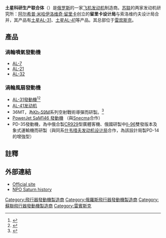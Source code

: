{{Infobox company
| name = UEC NPO Saturn<br/>土星科研生產聯合體
| logo = Saturn.gif
| logo_size =
| logo_alt = 
| logo_caption = 
| logo_padding =
| image = NPO-Saturn-001.jpg
| image_size = 
| image_alt =
| image_caption = 土星科研生產聯合體辦公大樓[[Rybinsk|Rybinsk]], [[Yaroslavl_Oblast|YAR]]
| trading_name = 
| native_name = ПАО «ОДК-Сатурн» НПО
| native_name_lang = ru
| romanized_name = 
| former_name = 
| type = [[Open_joint-stock_company|Open joint-stock company]]
| traded_as = 
| ISIN =
| industry = [[機械工程|機械工程]]<br/>[[航空發動機|航空發動機]]
| genre =               <!-- Only used with media and publishing companies -->
| fate = 
| predecessor =         <!-- or: | predecessors = -->
| successor =           <!-- or: | successors = -->
| founded = {{start date and age|1916}}
| founder =             <!-- or: | founders = -->
| defunct =             <!-- {{end date|YYYY|MM|DD}} -->
| location = {{RUS}}[[雅羅斯拉夫爾州|雅羅斯拉夫爾州]][[雷賓斯克|雷賓斯克]]
| hq_location = {{RUS}}[[雅羅斯拉夫爾州|雅羅斯拉夫爾州]] [[雷賓斯克|雷賓斯克]]
| hq_location_city = 
| hq_location_country = 
| coordinates = 
| num_locations = 
| num_locations_year =   <!-- Year of num_locations data (when known) -->
| area_served =         <!-- or: | areas_served = -->
| key_people = Ilya Nikolayevich Fyodorov, managing director
| products = Aircraft engines, components
| brands = 
| production = 
| production_year =     <!-- Year of production data (when known) -->
| services = 
| revenue = [[Russian_ruble|RUB]]10.5 billion<ref>{{cite web|url=http://ryb.ru/2012/03/15/23975|title=«Сатурн» подвел итоги - Новости|website=ryb.ru|deadurl=no|archiveurl=https://web.archive.org/web/20150330230056/http://ryb.ru/2012/03/15/23975|archivedate=2015-03-30|df=|accessdate=2018-10-03}}</ref>
| revenue_year = 2011
| operating_income = 
| income_year =         <!-- Year of operating_income data (when known) -->
| net_income = RUB53 million
| net_income_year = 2011
| aum =                 <!-- Only for financial-service companies -->
| assets = 
| assets_year =         <!-- Year of assets data (when known) -->
| equity = 
| equity_year =         <!-- Year of equity data (when known) -->
| owner =               <!-- or: | owners = -->
| members = 
| members_year =        <!-- Year of members data (when known) -->
| num_employees = 23,000
| num_employees_year = 2011
| parent = [[United_Engine_Corporation|United Engine Corporation]]<ref>{{cite web|title=Structure|url=http://www.uecrus.com/eng/corporation/structure/|publisher=United Engine Corporation|accessdate=16 April 2017|language=ru|deadurl=no|archiveurl=https://web.archive.org/web/20170416125650/http://www.uecrus.com/eng/corporation/structure/|archivedate=2017-04-16|df=}}</ref>
| divisions = 
| subsid = 
| slogan =              <!-- or: | slogans = -->
| module =              <!-- Used to embed other templates -->
| website = {{URL|npo-saturn.ru}}
| footnotes = 
| intl =                <!-- Set positively ("true"/"yes"/etc) if company is international, otherwise omit -->
}}
{{组织奖励|{{列宁勋章|type = organization}} {{列宁勋章|type = organization}} {{十月革命勋章|type = organization}} {{劳动红旗勋章|type = organization}}}}

'''土星科研生产联合体'''（{{lang|ru|Сатурн（НПО）}}）是[[俄罗斯|俄罗斯]]的一家[[飞机发动机|飞机发动机]]制造商。[[苏联|苏联]]的两家发动机研究所：[[阿尔希普·米哈伊洛维奇·留里卡|阿尔希普·米哈伊洛维奇·留里卡]]创立的'''留里卡设计局'''与索洛维约夫设计局合并，其产品有[[土星AL-31|土星AL-31]]、[[土星AL-41|土星AL-41]]等产品。其总部位于[[雷宾斯克|雷宾斯克]]。

==產品==
===渦輪噴氣發動機===
* [[Lyulka_AL-7|AL-7]]
* [[Lyulka_AL-21|AL-21]]
* [[NPO_Saturn_AL-32|AL-32]]

===渦輪風扇發動機===
* [[AL-31發動機|AL-31發動機]]<ref name=AL-31>{{cite web|title=Saturn military aircraft engines of the 4th generation|url=http://www.npo-saturn.ru/?pid=53|publisher=NPO Saturn website|accessdate=28 April 2011|archive-date=2016-03-25|archive-url=https://web.archive.org/web/20160325052232/http://www.npo-saturn.ru/?pid=53|dead-url=no}}</ref><ref name=117S>{{cite web|title=Saturn military aircraft engines of generation 4+|url=http://www.npo-saturn.ru/?pid=156|publisher=NPO Saturn website|accessdate=28 April 2011|archive-date=2016-03-31|archive-url=https://web.archive.org/web/20160331231252/http://www.npo-saturn.ru/?pid=156|dead-url=no}}</ref>
* [[AL-41发动机|AL-41发动机]]
* 36MT，為[[Kh-59|Kh-59M]]系列空射戰術導彈而研製。<ref name=Kh-59M>{{cite web|title=Saturn military engines for unmanned aerial vehicles|url=http://www.npo-saturn.ru/?pid=95|publisher=NPO Saturn website|accessdate=28 April 2011|archive-date=2017-08-05|archive-url=https://web.archive.org/web/20170805103959/http://www.npo-saturn.ru/?pid=95|dead-url=no}}</ref>
* [[SaM146_發動機|PowerJet SaM146 發動機]] （與[[斯奈克玛公司|Snecma]]合作）
* PD-35發動機，為中俄合製[[CR929|CR929]]型廣體客機、俄國研製中[[Il-96|Il-96]]雙發版本及象式運輸機而研製（與同系[[什韦措夫发动机设计局|什韦措夫发动机设计局]]合作，為該設計局製PD-14的增強型）

==註釋==
{{reflist}}

==外部連結==
{{commons category|NPO Saturn}}
* [http://www.npo-saturn.ru/ Official site] {{Wayback|url=http://www.npo-saturn.ru/ |date=20161001153053 }}
* [https://web.archive.org/web/20051023141448/http://www.airshow.ru/expo/380/doc_630.htm NPO Saturn history]

[[Category:飛行器發動機製造商|Category:飛行器發動機製造商]]
[[Category:俄羅斯飛行器發動機製造商|Category:俄羅斯飛行器發動機製造商]]
[[Category:蘇聯飛行器發動機製造商|Category:蘇聯飛行器發動機製造商]]
[[Category:雷賓斯克|Category:雷賓斯克]]